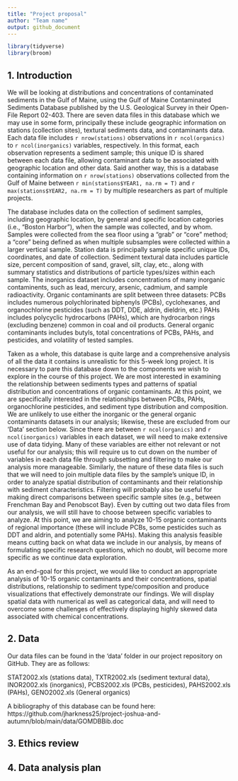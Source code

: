 ```yaml
---
title: "Project proposal"
author: "Team name"
output: github_document
---
```


```r
library(tidyverse)
library(broom)
```

## 1. Introduction
We will be looking at distributions and concentrations of contaminated sediments in the Gulf of Maine, using the Gulf of Maine Contaminated Sediments Database published by the U.S. Geological Survey in their Open-File Report 02-403.  There are seven data files in this database which we may use in some form, principally these include geographic information on stations (collection sites), textural sediments data, and contaminants data.  Each data file includes `r nrow(stations)` observations in `r ncol(organics)` to `r ncol(inorganics)` variables, respectively.  In this format, each observation represents a sediment sample; this unique ID is shared between each data file, allowing contaminant data to be associated with geographic location and other data.  Said another way, this is a database containing information on `r nrow(stations)` observations collected from the Gulf of Maine between `r min(stations$YEAR1, na.rm = T)` and `r max(stations$YEAR2, na.rm = T)` by multiple researchers as part of multiple projects.  

The database includes data on the collection of sediment samples, including geographic location, by general and specific location categories (i.e., "Boston Harbor"), when the sample was collected, and by whom.  Samples were collected from the sea floor using a "grab" or "core" method; a "core" being defined as when multiple subsamples were collected within a larger vertical sample.  Station data is principally sample specific unique IDs, coordinates, and date of collection.  Sediment textural data includes particle size, percent composition of sand, gravel, silt, clay, etc., along with summary statistics and distributions of particle types/sizes within each sample.  The inorganics dataset includes concentrations of many inorganic contaminents, such as lead, mercury, arsenic, cadmium, and sample radioactivity.  Organic contaminants are split between three datasets: PCBs includes numerous polychlorinated biphenyls (PCBs), cyclohexanes, and organochlorine pesticides (such as DDT, DDE, aldrin, dieldrin, etc.)  PAHs includes polycyclic hydrocarbons (PAHs), which are hydrocarbon rings (excluding benzene) common in coal and oil products.  General organic contaminants includes butyls, total concentrations of PCBs, PAHs, and pesticides, and volatility of tested samples.

Taken as a whole, this database is quite large and a comprehensive analysis of all the data it contains is unrealistic for this 5-week long project.  It is necessary to pare this database down to the components we wish to explore in the course of this project.  We are most interested in examining the relationship between sediments types and patterns of spatial distribution and concentrations of organic contaminants.  At this point, we are specifically interested in the relationships between PCBs, PAHs, organochlorine pesticides, and sediment type distribution and composition.  We are unlikely to use either the inorganic or the general organic contaminants datasets in our analysis; likewise, these are excluded from our 'Data' section below.  Since there are between `r ncol(organics)` and `r ncol(inorganics)` variables in each dataset, we will need to make extensive use of data tidying.  Many of these variables are either not relevant or not useful for our analysis; this will require us to cut down on the number of variables in each data file through subsetting and filtering to make our analysis more manageable.  Similarly, the nature of these data files is such that we will need to join multiple data files by the sample's unique ID, in order to analyze spatial distribution of contaminants and their relationship with sediment characteristics.  Filtering will probably also be useful for making direct comparisons between specific sample sites (e.g., between Frenchman Bay and Penobscot Bay).  Even by cutting out two data files from our analysis, we will still have to choose between specific variables to analyze.  At this point, we are aiming to analyze 10-15 organic contaminants of regional importance (these will include PCBs, some pesticides such as DDT and aldrin, and potentially some PAHs).  Making this analysis feasible means cutting back on what data we include in our analysis, by means of formulating specific research questions, which no doubt, will become more specific as we continue data exploration.  

As an end-goal for this project, we would like to conduct an appropriate analysis of 10-15 organic contaminants and their concentrations, spatial distributions, relationship to sediment type/composition and produce visualizations that effectively demonstrate our findings.  We will display spatial data with numerical as well as categorical data, and will need to overcome some challenges of effectively displaying highly skewed data associated with chemical concentrations.

## 2. Data

Our data files can be found in the 'data' folder in our project repository on GitHub.  They are as follows:

STAT2002.xls (stations data), TXTR2002.xls (sediment textural data), INOR2002.xls (inorganics), PCBS2002.xls (PCBs, pesticides), PAHS2002.xls (PAHs), GENO2002.xls (General organics)

A bibliography of this database can be found here: https://github.com/jharkness25/project-joshua-and-autumn/blob/main/data/GOMDBBib.doc

## 3. Ethics review

## 4. Data analysis plan



